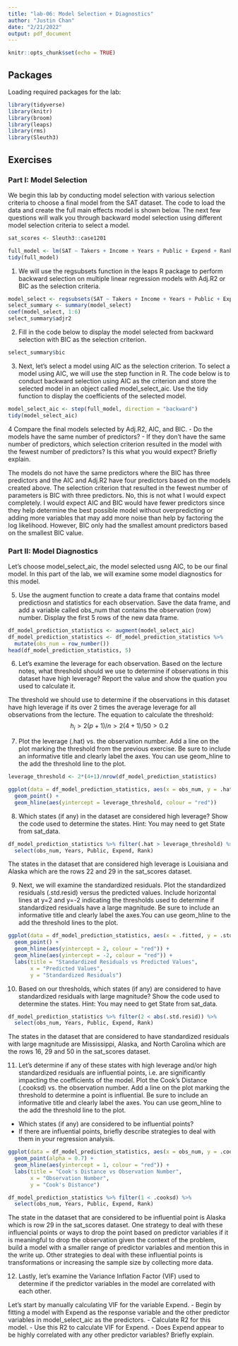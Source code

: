 ```yaml
---
title: "lab-06: Model Selection + Diagnostics"
author: "Justin Chan"
date: "2/21/2022"
output: pdf_document
---
```


```r
knitr::opts_chunk$set(echo = TRUE)
```

## Packages

Loading required packages for the lab:
```r
library(tidyverse)
library(knitr)
library(broom)
library(leaps)
library(rms)
library(Sleuth3)
```

## Exercises

### Part I: Model Selection

We begin this lab by conducting model selection with various selection criteria to choose a final model from the SAT dataset. The code to load the data and create the full main effects model is shown below. The next few questions will walk you through backward model selection using different model selection criteria to select a model.

```r
sat_scores <- Sleuth3::case1201

full_model <- lm(SAT ~ Takers + Income + Years + Public + Expend + Rank, data = sat_scores)
tidy(full_model)
```

1. We will use the regsubsets function in the leaps R package to perform backward selection on multiple linear regression models with Adj.R2 or BIC as the selection criteria.

```r
model_select <- regsubsets(SAT ~ Takers + Income + Years + Public + Expend + Rank , data = sat_scores, method = "backward")
select_summary <- summary(model_select)
coef(model_select, 1:6)
select_summary$adjr2
```

2. Fill in the code below to display the model selected from backward selection with BIC as the selection criterion.
```r
select_summary$bic
```

3. Next, let’s select a model using AIC as the selection criterion. To select a model using AIC, we will use the step function in R. The code below is to conduct backward selection using AIC as the criterion and store the selected model in an object called model_select_aic. Use the tidy function to display the coefficients of the selected model.

```r
model_select_aic <- step(full_model, direction = "backward")
tidy(model_select_aic)
```

4 Compare the final models selected by Adj.R2, AIC, and BIC.
- Do the models have the same number of predictors?
- If they don’t have the same number of predictors, which selection criterion resulted in the model with the fewest number of predictors? Is this what you would expect? Briefly explain.

The models do not have the same predictors where the BIC has three predictors and the AIC and Adj.R2 have four predictors based on the models created above. The selection criterion that resulted in the fewest number of parameters is BIC with three predictors. No, this is not what I would expect completely. I would expect AIC and BIC would have fewer predictors since they help determine the best possible model without overpredicting or adding more variables that may add more noise than help by factoring the log likelihood. However, BIC only had the smallest amount predictors based on the smallest BIC value.

### Part II: Model Diagnostics

Let’s choose model_select_aic, the model selected usng AIC, to be our final model. In this part of the lab, we will examine some model diagnostics for this model.

5. Use the augment function to create a data frame that contains model predictiosn and statistics for each observation. Save the data frame, and add a variable called obs_num that contains the observation (row) number. Display the first 5 rows of the new data frame.

```r
df_model_prediction_statistics <- augment(model_select_aic)
df_model_prediction_statistics <- df_model_prediction_statistics %>% 
  mutate(obs_num = row_number())
head(df_model_prediction_statistics, 5)
```

6. Let’s examine the leverage for each observation. Based on the lecture notes, what threshold should we use to determine if observations in this dataset have high leverage? Report the value and show the quation you used to calculate it.

The threshold we should use to determine if the observations in this dataset have high leverage if its over 2 times the average leverage for all observations from the lecture. The equation to calculate the threshold:
$$h_i > 2(p+1)/n > 2(4+1)/50 > 0.2$$

7. Plot the leverage (.hat) vs. the observation number. Add a line on the plot marking the threshold from the previous exercise. Be sure to include an informative title and clearly label the axes. You can use geom_hline to the add the threshold line to the plot.

```r
leverage_threshold <- 2*(4+1)/nrow(df_model_prediction_statistics)

ggplot(data = df_model_prediction_statistics, aes(x = obs_num, y = .hat)) +
  geom_point() + 
  geom_hline(aes(yintercept = leverage_threshold, colour = "red"))
```

8. Which states (if any) in the dataset are considered high leverage? Show the code used to determine the states. Hint: You may need to get State from sat_data.

```r
df_model_prediction_statistics %>% filter(.hat > leverage_threshold) %>% 
  select(obs_num, Years, Public, Expend, Rank)
```
The states in the dataset that are considered high leverage is Louisiana and Alaska which are the rows 22 and 29 in the sat_scores dataset.

9. Next, we will examine the standardized residuals. Plot the standardized residuals (.std.resid) versus the predicted values. Include horizontal lines at y=2 and y=-2 indicating the thresholds used to determine if standardized residuals have a large magnitude. Be sure to include an informative title and clearly label the axes.You can use geom_hline to the add the threshold lines to the plot.

```r
ggplot(data = df_model_prediction_statistics, aes(x = .fitted, y = .std.resid)) +
  geom_point() + 
  geom_hline(aes(yintercept = 2, colour = "red")) +
  geom_hline(aes(yintercept = -2, colour = "red")) +
  labs(title = "Standardized Residuals vs Predicted Values",
       x = "Predicted Values",
       y = "Standardized Residuals")
```

10. Based on our thresholds, which states (if any) are considered to have standardized residuals with large magnitude? Show the code used to determine the states. Hint: You may need to get State from sat_data.

```r
df_model_prediction_statistics %>% filter(2 < abs(.std.resid)) %>% 
  select(obs_num, Years, Public, Expend, Rank)
```

The states in the dataset that are considered to have standardized residuals with large magnitude are Mississippi, Alaska, and North Carolina which are the rows 16, 29 and 50 in the sat_scores dataset.

11. Let’s determine if any of these states with high leverage and/or high standardized residuals are influential points, i.e. are significantly impacting the coefficients of the model. Plot the Cook’s Distance (.cooksd) vs. the observation number. Add a line on the plot marking the threshold to determine a point is influential. Be sure to include an informative title and clearly label the axes. You can use geom_hline to the add the threshold line to the plot.
- Which states (if any) are considered to be influential points?
- If there are influential points, briefly describe strategies to deal with them in your regression analysis.

```r
ggplot(data = df_model_prediction_statistics, aes(x = obs_num, y = .cooksd)) +
  geom_point(alpha = 0.7) + 
  geom_hline(aes(yintercept = 1, colour = "red")) +
  labs(title = "Cook's Distance vs Observation Number",
       x = "Observation Number",
       y = "Cook's Distance")

df_model_prediction_statistics %>% filter(1 < .cooksd) %>% 
  select(obs_num, Years, Public, Expend, Rank)
```

The state in the dataset that are considered to be influential point is Alaska which is row 29 in the sat_scores dataset. One strategy to deal with these influencial points or ways to drop the point based on predictor variables if it is meaningful to drop the observation given the context of the problem, build a model with a smaller range of predictor variables and mention this in the write up. Other strategies to deal with these influential points is transformations or increasing the sample size by collecting more data.

12. Lastly, let’s examine the Variance Inflation Factor (VIF) used to determine if the predictor variables in the model are correlated with each other.

Let’s start by manually calculating VIF for the variable Expend.
- Begin by fitting a model with Expend as the response variable and the other predictor variables in model_select_aic as the predictors.
- Calculate R2 for this model.
- Use this R2 to calculate VIF for Expend.
- Does Expend appear to be highly correlated with any other predictor variables? Briefly explain.



